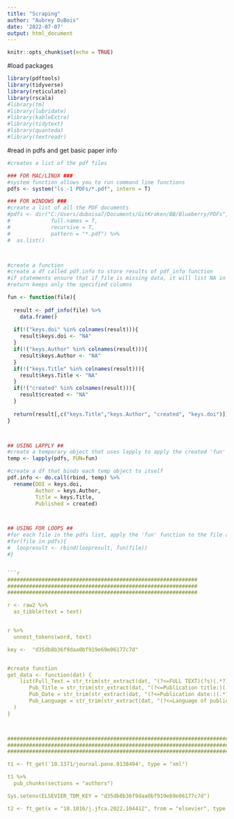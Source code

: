 ```yaml
---
title: "Scraping"
author: "Aubrey DuBois"
date: '2022-07-07'
output: html_document
---
```


```r
knitr::opts_chunk$set(echo = TRUE)
```


#load packages
```r

library(pdftools)
library(tidyverse)
library(reticulate)
library(rscala)
#library(tm)
#library(lubridate)
#library(kableExtra)
#library(tidytext)
#library(quanteda)
#library(textreadr)


```

#read in pdfs and get basic paper info

```r

#creates a list of the pdf files

### FOR MAC/LINUX ###
#system function allows you to run command line functions
pdfs <- system("ls -1 PDFs/*.pdf", intern = T)

### FOR WINDOWS ###
#create a list of all the PDF documents
#pdfs <- dir("C:/Users/duboisa7/Documents/GitKraken/BB/Blueberry/PDFs",
#             full.names = T,
#             recursive = T,
#             pattern = "*.pdf") %>%
#  as.list()



#create a function
#create a df called pdf.info to store results of pdf_info function
#if statements ensure that if file is missing data, it will list NA in that column
#return keeps only the specified columns

fun <- function(file){
  
  result <- pdf_info(file) %>% 
    data.frame()
  
  if(!("keys.doi" %in% colnames(result))){
    result$keys.doi <- "NA"
  }
  if(!("keys.Author" %in% colnames(result))){
    result$keys.Author <- "NA"
  }
  if(!("keys.Title" %in% colnames(result))){
    result$keys.Title <- "NA"
  }
  if(!("created" %in% colnames(result))){
    result$created <- "NA"
  }
  
  return(result[,c("keys.Title","keys.Author", "created", "keys.doi")]) 
}



## USING LAPPLY ##
#create a temporary object that uses lapply to apply the created 'fun' function to all pdfs in the list 'pdfs'
temp <- lapply(pdfs, FUN=fun)

#create a df that binds each temp object to itself
pdf.info <- do.call(rbind, temp) %>%
  rename(DOI = keys.doi,
         Author = keys.Author,
         Title = keys.Title,
         Published = created)



## USING FOR LOOPS ##
#for each file in the pdfs list, apply the 'fun' function to the file and bind the results together
#for(file in pdfs){
#  loopresult <- rbind(loopresult, fun(file))
#}

```

```r




```


```r



```r



#############################################################
#############################################################
#############################################################

r <- raw2 %>%
  as_tibble(text = text)


r %>%
  unnest_tokens(word, text)

key <-  "d35db8b36f9daa0bf919e69e06177c7d"


#create function 
get_data <- function(dat) {
    list(Full_Text = str_trim(str_extract(dat, "(?<=FULL TEXT)(?s)(.*?)(?=CREDIT)")),
       Pub_Title = str_trim(str_extract(dat, "(?<=Publication title:)(.*?)(?=;)")),
       Pub_Date = str_trim(str_extract(dat, "(?<=Publication date:)(.*?)(?=\\\\n)")),
       Pub_Language = str_trim(str_extract(dat, "(?<=Language of publication:)(.*?)(?=\\\\n)"))
  )
}



####################################################################################
####################################################################################
####################################################################################

t1 <- ft_get('10.1371/journal.pone.0138494', type = "xml")

t1 %>%
  pub_chunks(sections = "authors")

Sys.setenv(ELSEVIER_TDM_KEY = "d35db8b36f9daa0bf919e69e06177c7d")

t2 <- ft_get(x = "10.1016/j.jfca.2022.104412", from = "elsevier", type = "xml", elsevieropts = list(retain_non_ft = TRUE))




```
  